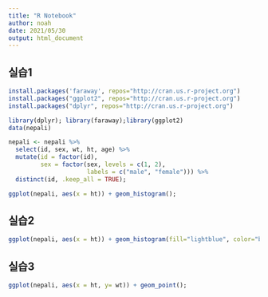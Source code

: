 ```yaml
---
title: "R Notebook"
author: noah
date: 2021/05/30
output: html_document
---
```


## 실습1
```r
install.packages('faraway', repos="http://cran.us.r-project.org")
install.packages("ggplot2", repos="http://cran.us.r-project.org")
install.packages("dplyr", repos="http://cran.us.r-project.org")

library(dplyr); library(faraway);library(ggplot2)
data(nepali)

nepali <- nepali %>%
  select(id, sex, wt, ht, age) %>%
  mutate(id = factor(id),
         sex = factor(sex, levels = c(1, 2),
                      labels = c("male", "female"))) %>%
  distinct(id, .keep_all = TRUE);

ggplot(nepali, aes(x = ht)) + geom_histogram();
```

## 실습2
```r
ggplot(nepali, aes(x = ht)) + geom_histogram(fill="lightblue", color="black")+ ggtitle("Height of children") + xlab("Height(cm)")+xlim(c(0,120));
```

## 실습3
```r
ggplot(nepali, aes(x = ht, y= wt)) + geom_point();
```
